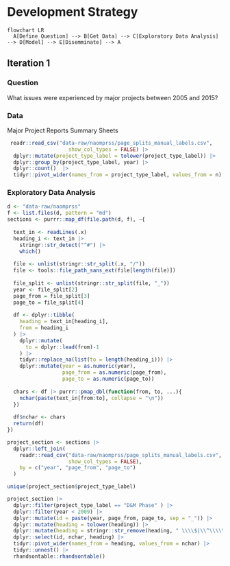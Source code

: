 # Development Strategy

```mermaid
flowchart LR
  A[Define Question] --> B[Get Data] --> C[Exploratory Data Analysis] --> D[Model] --> E[Disemminate] --> A
```

## Iteration 1

### Question 

What issues were experienced by major projects between 2005 and 2015?

### Data

Major Project Reports Summary Sheets

```r
 readr::read_csv("data-raw/naomprss/page_splits_manual_labels.csv", 
                    show_col_types = FALSE) |>
  dplyr::mutate(project_type_label = tolower(project_type_label)) |>
  dplyr::group_by(project_type_label, year) |>
  dplyr::count()  |>
  tidyr::pivot_wider(names_from = project_type_label, values_from = n)
```

### Exploratory Data Analysis

```r
d <- "data-raw/naomprss"
f <- list.files(d, pattern = "md")
sections <- purrr::map_df(file.path(d, f), ~{
  
  text_in <- readLines(.x) 
  heading_i <- text_in |>
    stringr::str_detect("^#") |>
    which()
  
  file <- unlist(stringr::str_split(.x, "/"))
  file <- tools::file_path_sans_ext(file[length(file)])
  
  file_split <- unlist(stringr::str_split(file, "_"))
  year <- file_split[2]
  page_from = file_split[3]
  page_to = file_split[4]
  
  df <- dplyr::tibble(
    heading = text_in[heading_i],
    from = heading_i
  ) |>
    dplyr::mutate(
      to = dplyr::lead(from)-1
    ) |>
    tidyr::replace_na(list(to = length(heading_i))) |>
    dplyr::mutate(year = as.numeric(year),
                  page_from = as.numeric(page_from),
                  page_to = as.numeric(page_to)) 
  
  chars <- df |> purrr::pmap_dbl(function(from, to, ...){
    nchar(paste(text_in[from:to], collapse = "\n"))
  })
  
  df$nchar <- chars
  return(df)
})

project_section <- sections |>
  dplyr::left_join(
    readr::read_csv("data-raw/naomprss/page_splits_manual_labels.csv", 
                    show_col_types = FALSE),
    by = c("year", "page_from", "page_to")
  )

unique(project_section$project_type_label)

project_section |>
  dplyr::filter(project_type_label == "D&M Phase" ) |>
  dplyr::filter(year < 2009) |>
  dplyr::mutate(id = paste(year, page_from, page_to, sep = "_")) |>
  dplyr::mutate(heading = tolower(heading)) |>
  dplyr::mutate(heading = stringr::str_remove(heading, " \\\\$|\\^\\\\\\^$|\\[\\^[0-9]\\]$|\\∗$")) |>
  dplyr::select(id, nchar, heading) |>
  tidyr::pivot_wider(names_from = heading, values_from = nchar) |>
  tidyr::unnest() |>
  rhandsontable::rhandsontable()


```